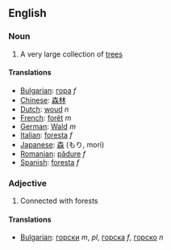 ==English==

===Noun===

#A very large collection of [[tree]]s

====Translations====
*[[Bulgarian]]: [[гора]] ''f''
*[[Chinese]]: [[森]][[林]]
*[[Dutch]]: [[woud]] ''n''
*[[French]]: [[forêt]] ''m''
*[[German]]: [[Wald]] ''m''
*[[Italian]]: [[foresta]] ''f''
*[[Japanese]]: [[森]] (もり, mori)
*[[Romanian]]: [[pădure]] ''f''
*[[Spanish]]: [[foresta]] ''f''
===Adjective===

#Connected with forests

====Translations====

*[[Bulgarian]]: [[горски]] ''m'', ''pl'', [[горска]] ''f'', [[горско]] ''n''